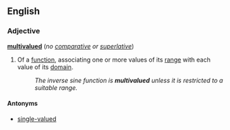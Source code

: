 ==English==
===Adjective===
'''[[multi-|multi]][[value]]d''' (''no [[comparative]] or [[superlative]]'')

#{{mathematics}} Of a [[function]], associating one or more values of its [[range]] with each value of its [[domain]].
#:''The inverse sine function is '''multivalued''' unless it is restricted to a suitable range.''

====Antonyms====
*[[single-valued]]